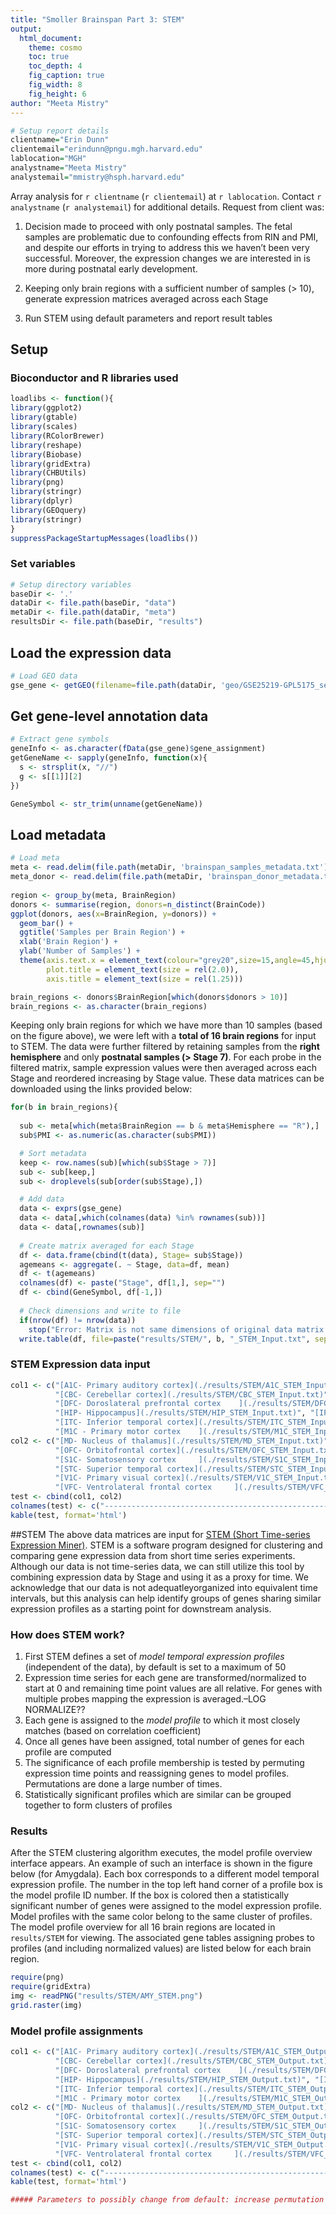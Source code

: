 ```yaml
---
title: "Smoller Brainspan Part 3: STEM"
output:
  html_document:
    theme: cosmo
    toc: true
    toc_depth: 4
    fig_caption: true
    fig_width: 8
    fig_height: 6
author: "Meeta Mistry"
---
```


```r

# Setup report details
clientname="Erin Dunn"
clientemail="erindunn@pngu.mgh.harvard.edu"
lablocation="MGH"
analystname="Meeta Mistry"
analystemail="mmistry@hsph.harvard.edu"
```

Array analysis for `r clientname` (`r clientemail`) at `r lablocation`. Contact `r analystname` (`r analystemail`) for additional details. Request from client was:

1. Decision made to proceed with only postnatal samples. The fetal samples are problematic due to confounding effects from RIN and PMI, and despite our efforts in trying to address this we haven't been very successful. Moreover, the expression changes we are interested in is more during postnatal early development. 

2. Keeping only brain regions with a sufficient number of samples (> 10), generate expression matrices averaged across each Stage

3. Run STEM using default parameters and report result tables


## Setup

### Bioconductor and R libraries used

```r
loadlibs <- function(){
library(ggplot2)
library(gtable)
library(scales)
library(RColorBrewer)
library(reshape)
library(Biobase)
library(gridExtra)
library(CHBUtils)
library(png)
library(stringr)
library(dplyr)
library(GEOquery)
library(stringr)
}
suppressPackageStartupMessages(loadlibs())
```

### Set variables
```r
# Setup directory variables
baseDir <- '.'
dataDir <- file.path(baseDir, "data")
metaDir <- file.path(dataDir, "meta")
resultsDir <- file.path(baseDir, "results")
```

## Load the expression data
```r

# Load GEO data
gse_gene <- getGEO(filename=file.path(dataDir, 'geo/GSE25219-GPL5175_series_matrix.txt.gz'))
```


## Get gene-level annotation data
```r

# Extract gene symbols
geneInfo <- as.character(fData(gse_gene)$gene_assignment)
getGeneName <- sapply(geneInfo, function(x){
  s <- strsplit(x, "//")
  g <- s[[1]][2]
})

GeneSymbol <- str_trim(unname(getGeneName))  
```

## Load metadata
```r

# Load meta
meta <- read.delim(file.path(metaDir, 'brainspan_samples_metadata.txt'), header=T, sep="\t", row.names=1)
meta_donor <- read.delim(file.path(metaDir, 'brainspan_donor_metadata.txt'), row.names=1)
  
region <- group_by(meta, BrainRegion)
donors <- summarise(region, donors=n_distinct(BrainCode))
ggplot(donors, aes(x=BrainRegion, y=donors)) +
  geom_bar() +
  ggtitle('Samples per Brain Region') + 
  xlab('Brain Region') +
  ylab('Number of Samples') +
  theme(axis.text.x = element_text(colour="grey20",size=15,angle=45,hjust=.5,vjust=.5,face="plain"),
        plot.title = element_text(size = rel(2.0)),
        axis.title = element_text(size = rel(1.25)))

brain_regions <- donors$BrainRegion[which(donors$donors > 10)]
brain_regions <- as.character(brain_regions)
```


Keeping only brain regions for which we have more than 10 samples (based on the figure above), we were left with a **total of 16 brain regions** for input to STEM. The data were further filtered by retaining samples from the **right hemisphere** and only **postnatal samples (> Stage 7)**. For each probe in the filtered matrix, sample expression values were then averaged across each Stage and reordered increasing by Stage value. These data matrices can be downloaded using the links provided below:   

```r

for(b in brain_regions){
  
  sub <- meta[which(meta$BrainRegion == b & meta$Hemisphere == "R"),]
  sub$PMI <- as.numeric(as.character(sub$PMI))

  # Sort metadata
  keep <- row.names(sub)[which(sub$Stage > 7)] 
  sub <- sub[keep,]
  sub <- droplevels(sub[order(sub$Stage),])

  # Add data
  data <- exprs(gse_gene) 
  data <- data[,which(colnames(data) %in% rownames(sub))]
  data <- data[,rownames(sub)]
  
  # Create matrix averaged for each Stage
  df <- data.frame(cbind(t(data), Stage= sub$Stage))
  agemeans <- aggregate(. ~ Stage, data=df, mean)
  df <- t(agemeans)
  colnames(df) <- paste("Stage", df[1,], sep="")
  df <- cbind(GeneSymbol, df[-1,]) 
  
  # Check dimensions and write to file
  if(nrow(df) != nrow(data)) 
    stop("Error: Matrix is not same dimensions of original data matrix!")
  write.table(df, file=paste("results/STEM/", b, "_STEM_Input.txt", sep=""), sep="\t", quote=F)}

```

### STEM Expression data input
```r
col1 <- c("[A1C- Primary auditory cortex](./results/STEM/A1C_STEM_Input.txt)", "[AMY- Amygdala](./results/STEM/AMY_STEM_Input.txt)", 
          "[CBC- Cerebellar cortex](./results/STEM/CBC_STEM_Input.txt)", 
          "[DFC- Doroslateral prefrontal cortex    ](./results/STEM/DFC_STEM_Input.txt)",
          "[HIP- Hippocampus](./results/STEM/HIP_STEM_Input.txt)", "[IPC- Inferior parietal cortex](./results/STEM/IPC_STEM_Input.txt)",
          "[ITC- Inferior temporal cortex](./results/STEM/ITC_STEM_Input.txt)", 
          "[M1C - Primary motor cortex    ](./results/STEM/M1C_STEM_Input.txt)") 
col2 <- c("[MD- Nucleus of thalamus](./results/STEM/MD_STEM_Input.txt)", "[MFC- Medial fronta cortex](./results/STEM/MFC_STEM_Input.txt)",
          "[OFC- Orbitofrontal cortex](./results/STEM/OFC_STEM_Input.txt)",
          "[S1C- Somatosensory cortex     ](./results/STEM/S1C_STEM_Input.txt)", 
          "[STC- Superior temporal cortex](./results/STEM/STC_STEM_Input.txt)", "[STR- Striatum](./results/STEM/STR_STEM_Input.txt)", 
          "[V1C- Primary visual cortex](./results/STEM/V1C_STEM_Input.txt)",
          "[VFC- Ventrolateral frontal cortex     ](./results/STEM/VFC_STEM_Input.txt)") 
test <- cbind(col1, col2)
colnames(test) <- c("--------------------------------------------------------", "----------------------------------------------------------")
kable(test, format='html')
```

##STEM
The above data matrices are input for [STEM (Short Time-series Expression Miner)](http://www.cs.cmu.edu/~jernst/stem/). STEM is a software program designed for clustering and comparing gene expression data from short time series experiments. Although our data is not time-series data, we can still utilize this tool by combining expression data by Stage and using it as a proxy for time. We acknowledge that our data is not adequatleyorganized into equivalent time intervals, but this analysis can help identify groups of genes sharing similar expression profiles as a starting point for downstream analysis.

### How does STEM work?

1. First STEM defines a set of _model temporal expression profiles_ (independent of the data), by default is set to a maximum of 50
2. Expression time series for each gene are transformed/normalized to start at 0 and remaining time point values are all relative. For genes with multiple probes mapping the expression is averaged.--LOG NORMALIZE??
3. Each gene is assigned to the _model profile_ to which it most closely matches (based on correlation coefficient)
4. Once all genes have been assigned, total number of genes for each profile are computed
5. The significance of each profile membership is tested by permuting expression time points and reassigning genes to model profiles. Permutations are done a large number of times.
6. Statistically significant profiles which are similar can be grouped together to form clusters of profiles


### Results
After the STEM clustering algorithm executes, the model profile overview interface appears. An example of such an interface is shown in the figure below (for Amygdala). Each box corresponds to a different model temporal expression profile. The number in the top left hand corner of a profile box is the model profile ID number. If the box is colored then a statistically significant number of genes were assigned to the model expression profile. Model profiles with the same color belong to the same cluster of profiles. The model profile overview for all 16 brain regions are located in `results/STEM` for viewing. The associated gene tables assigning probes to profiles (and including normalized values) are listed below for each brain region. 

```r
require(png)
require(gridExtra)
img <- readPNG("results/STEM/AMY_STEM.png")
grid.raster(img)
```

### Model profile assignments
```r
col1 <- c("[A1C- Primary auditory cortex](./results/STEM/A1C_STEM_Output.txt)", "[AMY- Amygdala](./results/STEM/AMY_STEM_Output.txt)", 
          "[CBC- Cerebellar cortex](./results/STEM/CBC_STEM_Output.txt)", 
          "[DFC- Doroslateral prefrontal cortex    ](./results/STEM/DFC_STEM_Output.txt)",
          "[HIP- Hippocampus](./results/STEM/HIP_STEM_Output.txt)", "[IPC- Inferior parietal cortex](./results/STEM/IPC_STEM_Output.txt)",
          "[ITC- Inferior temporal cortex](./results/STEM/ITC_STEM_Output.txt)", 
          "[M1C - Primary motor cortex    ](./results/STEM/M1C_STEM_Output.txt)") 
col2 <- c("[MD- Nucleus of thalamus](./results/STEM/MD_STEM_Output.txt)", "[MFC- Medial fronta cortex](./results/STEM/MFC_STEM_Output.txt)",
          "[OFC- Orbitofrontal cortex](./results/STEM/OFC_STEM_Output.txt)",
          "[S1C- Somatosensory cortex     ](./results/STEM/S1C_STEM_Output.txt)", 
          "[STC- Superior temporal cortex](./results/STEM/STC_STEM_Output.txt)", "[STR- Striatum](./results/STEM/STR_STEM_Output.txt)", 
          "[V1C- Primary visual cortex](./results/STEM/V1C_STEM_Output.txt)",
          "[VFC- Ventrolateral frontal cortex     ](./results/STEM/VFC_STEM_Output.txt)") 
test <- cbind(col1, col2)
colnames(test) <- c("--------------------------------------------------------", "----------------------------------------------------------")
kable(test, format='html')

##### Parameters to possibly change from default: increase permutation from 50 to 1000; change the correction method to FDR; log normalizae values (instead of normalize)
```

